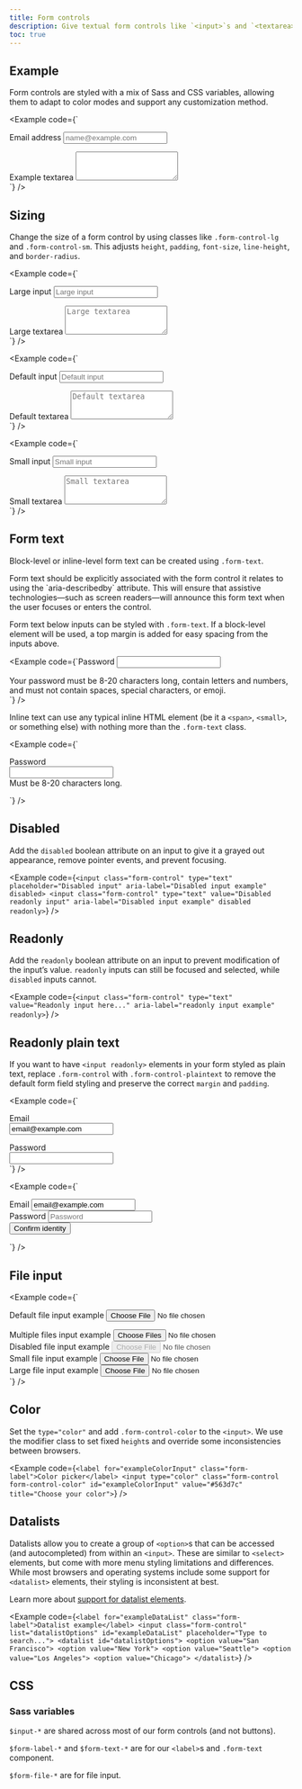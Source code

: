 ```yaml
---
title: Form controls
description: Give textual form controls like `<input>`s and `<textarea>`s an upgrade with custom styles, sizing, focus states, and more.
toc: true
---
```


## Example

Form controls are styled with a mix of Sass and CSS variables, allowing them to adapt to color modes and support any customization method.

<Example code={`<div class="mb-3">
    <label for="exampleFormControlInput1" class="form-label">Email address</label>
    <input type="email" class="form-control" id="exampleFormControlInput1" placeholder="name@example.com">
  </div>
  <div class="mb-3">
    <label for="exampleFormControlTextarea1" class="form-label">Example textarea</label>
    <textarea class="form-control" id="exampleFormControlTextarea1" rows="3"></textarea>
  </div>`} />

## Sizing

Change the size of a form control by using classes like `.form-control-lg` and `.form-control-sm`. This adjusts `height`, `padding`, `font-size`, `line-height`, and `border-radius`.

<Example code={`<div class="mb-3">
    <label for="largeInput" class="form-label">Large input</label>
    <input class="form-control form-control-lg" type="text" id="largeInput" placeholder="Large input" aria-label="Large input example">
  </div>
  <div class="mb-3">
    <label for="largeTextarea" class="form-label">Large textarea</label>
    <textarea class="form-control form-control-lg" id="largeTextarea" rows="3" placeholder="Large textarea" aria-label="Large textarea example"></textarea>
  </div>`} />

<Example code={`<div class="mb-3">
    <label for="defaultInput" class="form-label">Default input</label>
    <input class="form-control" type="text" id="defaultInput" placeholder="Default input" aria-label="Default input example">
  </div>
  <div class="mb-3">
    <label for="defaultTextarea" class="form-label">Default textarea</label>
    <textarea class="form-control" id="defaultTextarea" rows="3" placeholder="Default textarea" aria-label="Default textarea example"></textarea>
  </div>`} />

<Example code={`<div class="mb-3">
    <label for="smallInput" class="form-label">Small input</label>
    <input class="form-control form-control-sm" type="text" id="smallInput" placeholder="Small input" aria-label="Small input example">
  </div>
  <div class="mb-3">
    <label for="smallTextarea" class="form-label">Small textarea</label>
    <textarea class="form-control form-control-sm" id="smallTextarea" rows="3" placeholder="Small textarea" aria-label="Small textarea example"></textarea>
  </div>`} />

## Form text

Block-level or inline-level form text can be created using `.form-text`.

<Callout type="warning">
Form text should be explicitly associated with the form control it relates to using the `aria-describedby` attribute. This will ensure that assistive technologies—such as screen readers—will announce this form text when the user focuses or enters the control.
</Callout>

Form text below inputs can be styled with `.form-text`. If a block-level element will be used, a top margin is added for easy spacing from the inputs above.

<Example code={`<label for="inputPassword5" class="form-label">Password</label>
  <input type="password" id="inputPassword5" class="form-control" aria-describedby="passwordHelpBlock">
  <div id="passwordHelpBlock" class="form-text">
    Your password must be 8-20 characters long, contain letters and numbers, and must not contain spaces, special characters, or emoji.
  </div>`} />

Inline text can use any typical inline HTML element (be it a `<span>`, `<small>`, or something else) with nothing more than the `.form-text` class.

<Example code={`<div class="row g-3 align-items-center">
    <div class="col-auto">
      <label for="inputPassword6" class="col-form-label">Password</label>
    </div>
    <div class="col-auto">
      <input type="password" id="inputPassword6" class="form-control" aria-describedby="passwordHelpInline">
    </div>
    <div class="col-auto">
      <span id="passwordHelpInline" class="form-text">
        Must be 8-20 characters long.
      </span>
    </div>
  </div>`} />

## Disabled

Add the `disabled` boolean attribute on an input to give it a grayed out appearance, remove pointer events, and prevent focusing.

<Example code={`<input class="form-control" type="text" placeholder="Disabled input" aria-label="Disabled input example" disabled>
<input class="form-control" type="text" value="Disabled readonly input" aria-label="Disabled input example" disabled readonly>`} />

## Readonly

Add the `readonly` boolean attribute on an input to prevent modification of the input’s value. `readonly` inputs can still be focused and selected, while `disabled` inputs cannot.

<Example code={`<input class="form-control" type="text" value="Readonly input here..." aria-label="readonly input example" readonly>`} />

## Readonly plain text

If you want to have `<input readonly>` elements in your form styled as plain text, replace `.form-control` with `.form-control-plaintext` to remove the default form field styling and preserve the correct `margin` and `padding`.

<Example code={`<div class="mb-3 row">
    <label for="staticEmail" class="col-sm-2 col-form-label">Email</label>
    <div class="col-sm-10">
      <input type="text" readonly class="form-control-plaintext" id="staticEmail" value="email@example.com">
    </div>
  </div>
  <div class="mb-3 row">
    <label for="inputPassword" class="col-sm-2 col-form-label">Password</label>
    <div class="col-sm-10">
      <input type="password" class="form-control" id="inputPassword">
    </div>
  </div>`} />

<Example code={`<form class="row g-3">
    <div class="col-auto">
      <label for="staticEmail2" class="visually-hidden">Email</label>
      <input type="text" readonly class="form-control-plaintext" id="staticEmail2" value="email@example.com">
    </div>
    <div class="col-auto">
      <label for="inputPassword2" class="visually-hidden">Password</label>
      <input type="password" class="form-control" id="inputPassword2" placeholder="Password">
    </div>
    <div class="col-auto">
      <button type="submit" class="btn btn-primary mb-3">Confirm identity</button>
    </div>
  </form>`} />

## File input

<Example code={`<div class="mb-3">
    <label for="formFile" class="form-label">Default file input example</label>
    <input class="form-control" type="file" id="formFile">
  </div>
  <div class="mb-3">
    <label for="formFileMultiple" class="form-label">Multiple files input example</label>
    <input class="form-control" type="file" id="formFileMultiple" multiple>
  </div>
  <div class="mb-3">
    <label for="formFileDisabled" class="form-label">Disabled file input example</label>
    <input class="form-control" type="file" id="formFileDisabled" disabled>
  </div>
  <div class="mb-3">
    <label for="formFileSm" class="form-label">Small file input example</label>
    <input class="form-control form-control-sm" id="formFileSm" type="file">
  </div>
  <div>
    <label for="formFileLg" class="form-label">Large file input example</label>
    <input class="form-control form-control-lg" id="formFileLg" type="file">
  </div>`} />

## Color

Set the `type="color"` and add `.form-control-color` to the `<input>`. We use the modifier class to set fixed `height`s and override some inconsistencies between browsers.

<Example code={`<label for="exampleColorInput" class="form-label">Color picker</label>
<input type="color" class="form-control form-control-color" id="exampleColorInput" value="#563d7c" title="Choose your color">`} />

## Datalists

Datalists allow you to create a group of `<option>`s that can be accessed (and autocompleted) from within an `<input>`. These are similar to `<select>` elements, but come with more menu styling limitations and differences. While most browsers and operating systems include some support for `<datalist>` elements, their styling is inconsistent at best.

Learn more about [support for datalist elements](https://caniuse.com/datalist).

<Example code={`<label for="exampleDataList" class="form-label">Datalist example</label>
  <input class="form-control" list="datalistOptions" id="exampleDataList" placeholder="Type to search...">
  <datalist id="datalistOptions">
    <option value="San Francisco">
    <option value="New York">
    <option value="Seattle">
    <option value="Los Angeles">
    <option value="Chicago">
  </datalist>`} />

## CSS

### Sass variables

`$input-*` are shared across most of our form controls (and not buttons).

<ScssDocs name="form-input-variables" file="scss/forms/_form-variables.scss" />

`$form-label-*` and `$form-text-*` are for our `<label>`s and `.form-text` component.

<ScssDocs name="form-label-variables" file="scss/forms/_labels.scss" />

<ScssDocs name="form-text-variables" file="scss/forms/_form-text.scss" />

`$form-file-*` are for file input.

<ScssDocs name="form-file-variables" file="scss/forms/_form-variables.scss" />
